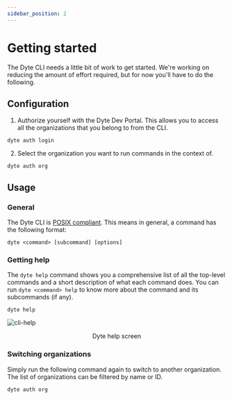 ```yaml
---
sidebar_position: 2
---
```


# Getting started


The Dyte CLI needs a little bit of work to get started. We're working on reducing the amount of effort required, but for now you'll have to do the following.

## Configuration
1. Authorize yourself with the Dyte Dev Portal. This allows you to access all the organizations that you belong to from the CLI.
```shell
dyte auth login
```

2. Select the organization you want to run commands in the context of.
```shell
dyte auth org
```

## Usage
### General
The Dyte CLI is [POSIX compliant](https://pubs.opengroup.org/onlinepubs/9699919799/basedefs/V1_chap12.html). This means in general, a command has the following format:
```
dyte <command> [subcommand] [options]
```

### Getting help
The `dyte help` command shows you a comprehensive list of all the top-level commands and a short description of what each command does. You can run `dyte <command> help` to know more about the command and its subcommands (if any).
```
dyte help
```
![cli-help](/cli-help.png)
<figcaption align="center">
  Dyte help screen
</figcaption>

### Switching organizations
Simply run the following command again to switch to another organization. The list of organizations can be filtered by name or ID.
```shell
dyte auth org
```